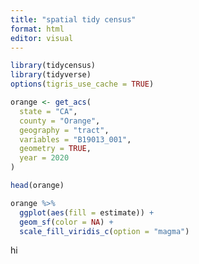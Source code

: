 ```yaml
---
title: "spatial tidy census"
format: html
editor: visual
---
```


```r
library(tidycensus)
library(tidyverse)
options(tigris_use_cache = TRUE)

orange <- get_acs(
  state = "CA",
  county = "Orange",
  geography = "tract",
  variables = "B19013_001",
  geometry = TRUE,
  year = 2020
)

head(orange)
```

```r
orange %>%
  ggplot(aes(fill = estimate)) + 
  geom_sf(color = NA) + 
  scale_fill_viridis_c(option = "magma") 
```

hi
